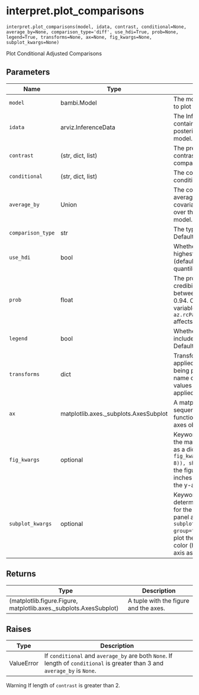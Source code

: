 # interpret.plot_comparisons { #bambi.interpret.plot_comparisons }

`interpret.plot_comparisons(model, idata, contrast, conditional=None, average_by=None, comparison_type='diff', use_hdi=True, prob=None, legend=True, transforms=None, ax=None, fig_kwargs=None, subplot_kwargs=None)`

Plot Conditional Adjusted Comparisons

## Parameters

| Name              | Type                                  | Description                                                                                                                                                                                                                                                             | Default    |
|-------------------|---------------------------------------|-------------------------------------------------------------------------------------------------------------------------------------------------------------------------------------------------------------------------------------------------------------------------|------------|
| `model`           | bambi.Model                           | The model for which we want to plot the predictions.                                                                                                                                                                                                                    | _required_ |
| `idata`           | arviz.InferenceData                   | The InferenceData object that contains the samples from the posterior distribution of the model.                                                                                                                                                                        | _required_ |
| `contrast`        | (str, dict, list)                     | The predictor name whose contrast we would like to compare.                                                                                                                                                                                                             | _required_ |
| `conditional`     | (str, dict, list)                     | The covariates we would like to condition on.                                                                                                                                                                                                                           | `None`     |
| `average_by`      | Union                                 | The covariates we would like to average by. The passed covariate(s) will marginalize over the other covariates in the model. Defaults to ``None``.                                                                                                                      | `None`     |
| `comparison_type` | str                                   | The type of comparison to plot. Defaults to 'diff'.                                                                                                                                                                                                                     | `'diff'`   |
| `use_hdi`         | bool                                  | Whether to compute the highest density interval (defaults to True) or the quantiles.                                                                                                                                                                                    | `True`     |
| `prob`            | float                                 | The probability for the credibility intervals. Must be between 0 and 1. Defaults to 0.94. Changing the global variable ``az.rcParam["stats.hdi_prob"]`` affects this default.                                                                                           | `None`     |
| `legend`          | bool                                  | Whether to automatically include a legend in the plot. Defaults to ``True``.                                                                                                                                                                                            | `True`     |
| `transforms`      | dict                                  | Transformations that are applied to each of the variables being plotted. The keys are the name of the variables, and the values are functions to be applied. Defaults to ``None``.                                                                                      | `None`     |
| `ax`              | matplotlib.axes._subplots.AxesSubplot | A matplotlib axes object or a sequence of them. If None, this function instantiates a new axes object. Defaults to ``None``.                                                                                                                                            | `None`     |
| `fig_kwargs`      | optional                              | Keyword arguments passed to the matplotlib figure function as a dict. For example, ``fig_kwargs=dict(figsize=(11, 8)), sharey=True`` would make the figure 11 inches wide by 8 inches high and would share the y-axis values.                                           | `None`     |
| `subplot_kwargs`  | optional                              | Keyword arguments used to determine the covariates used for the horizontal, group, and panel axes. For example, ``subplot_kwargs=dict(main="x", group="y", panel="z")`` would plot the horizontal axis as ``x``, the color (hue) as ``y``, and the panel axis as ``z``. | `None`     |

## Returns

| Type                                                              | Description                           |
|-------------------------------------------------------------------|---------------------------------------|
| (matplotlib.figure.Figure, matplotlib.axes._subplots.AxesSubplot) | A tuple with the figure and the axes. |

## Raises

| Type       | Description                                                                                                                             |
|------------|-----------------------------------------------------------------------------------------------------------------------------------------|
| ValueError | If ``conditional`` and ``average_by`` are both ``None``. If length of ``conditional`` is greater than 3 and ``average_by`` is ``None``. |

Warning
    If length of ``contrast`` is greater than 2.
